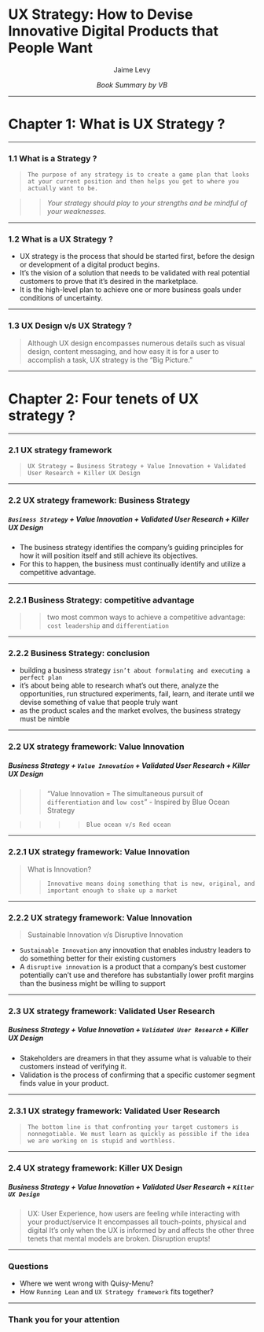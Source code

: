 
# UX Strategy: How to Devise Innovative Digital Products that People Want
<center>Jaime Levy</center>


_<center>Book Summary by VB</center>_

---

# Chapter 1: What is UX Strategy ?

---

### 1.1 What is a Strategy ?
>` The purpose of any strategy is to create a game plan that looks at your current position and then helps you get to where you actually want to be. `

>>_Your strategy should play to your strengths and be mindful of your weaknesses._

---

### 1.2 What is a UX Strategy ?

>
- UX strategy is the process that should be started first, before the design or development of a digital product begins. 
- It’s the vision of a solution that needs to be validated with real potential customers to prove that it’s desired in the marketplace. 
- It is the high-level plan to achieve one or more business goals under conditions of uncertainty.

---

### 1.3 UX Design v/s UX Strategy ?

>Although UX design encompasses numerous details such as visual design, content messaging, and how easy it is for a user to accomplish a task, UX strategy is the “Big Picture.” 

---
# Chapter 2: Four tenets of UX strategy ?

---
### 2.1 UX strategy framework
> `UX Strategy = Business Strategy + Value Innovation + Validated User Research + Killer UX Design`

---
### 2.2 UX strategy framework: Business Strategy
##### `Business Strategy` + Value Innovation + Validated User Research + Killer UX Design
>>
- The business strategy identifies the company’s guiding principles for how it will position itself and still achieve its objectives.
- For this to happen, the business must continually identify and utilize a competitive advantage.

---
### 2.2.1 Business Strategy: competitive advantage
>> two most common ways to achieve a competitive advantage: `cost leadership` and `differentiation`

---
### 2.2.2 Business Strategy: conclusion
> 
- building a business strategy `isn’t about formulating and executing a perfect plan`
- it’s about being able to research what’s out there, analyze the opportunities, run structured experiments, fail, learn, and iterate until we devise something of value that people truly want
- as the product scales and the market evolves, the business strategy must be nimble

---
### 2.2 UX strategy framework: Value Innovation
##### Business Strategy + `Value Innovation` + Validated User Research + Killer UX Design
>> “Value Innovation = The simultaneous pursuit of `differentiation` and `low cost`” - Inspired by Blue Ocean Strategy

>>>> `Blue ocean v/s Red ocean`

---
### 2.2.1 UX strategy framework: Value Innovation
> What is Innovation?
>> `Innovative means doing something that is new, original, and important enough to shake up a market`

---
### 2.2.2 UX strategy framework: Value Innovation
> Sustainable Innovation v/s Disruptive Innovation
- `Sustainable Innovation` any innovation that enables industry leaders to do something better for their existing customers
- A `disruptive innovation` is a product that a company’s best customer potentially can’t use and therefore has substantially lower profit margins than the business might be willing to support

---
### 2.3 UX strategy framework: Validated User Research
##### Business Strategy + Value Innovation + `Validated User Research` + Killer UX Design
>
- Stakeholders are dreamers in that they assume what is valuable to their customers instead of verifying it.
- Validation is the process of confirming that a specific customer segment finds value in your product.

---
### 2.3.1 UX strategy framework: Validated User Research
> `The bottom line is that confronting your target customers is nonnegotiable. We must learn as quickly as possible if the idea we are working on is stupid and worthless.`

---
### 2.4 UX strategy framework: Killer UX Design
##### Business Strategy + Value Innovation + Validated User Research + `Killer UX Design`
> UX: User Experience, how users are feeling while interacting with your product/service
> It encompasses all touch-points, physical and digital
> It’s only when the UX is informed by and affects the other three tenets that mental models are broken. Disruption erupts!

---

### Questions

> 
- Where we went wrong with Quisy-Menu?
- How `Running Lean` and `UX Strategy framework` fits together?

---

### Thank you for your attention